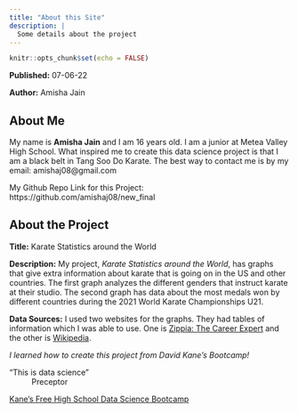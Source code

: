 ```yaml
---
title: "About this Site"
description: |
  Some details about the project
---
```


```r
knitr::opts_chunk$set(echo = FALSE)
```

**Published:** 07-06-22

**Author:** Amisha Jain

## About Me
My name is **Amisha Jain** and I am 16 years old.
I am a junior at Metea Valley High School. What inspired me to create this data science project is that I am a black belt in Tang Soo Do Karate.
The best way to contact me is by my email:
amishaj08@gmail.com

My Github Repo Link for this Project:
https://github.com/amishaj08/new_final

## About the Project
**Title:** Karate Statistics around the World

**Description:** My project, *Karate Statistics around the World*, has graphs that give extra information about karate that is going on in the US and other countries. The first graph analyzes the different genders that instruct karate at their studio. The second graph has data about the most medals won by different countries during the 2021 World Karate Championships U21.

**Data Sources:** I used two websites for the graphs. They had tables of information which I was able to use.
One is [Zippia: The Career Expert](https://www.zippia.com/martial-arts-instructor-jobs/demographics/) and the other is [Wikipedia](https://en.wikipedia.org/wiki/World_Cadet,_Junior_and_U21_Karate_Championships). 


*I learned how to create this project from David Kane's Bootcamp!*

"This is data science"   
  ~ Preceptor

[Kane’s Free High School Data Science Bootcamp](https://bootcamp.davidkane.info)


